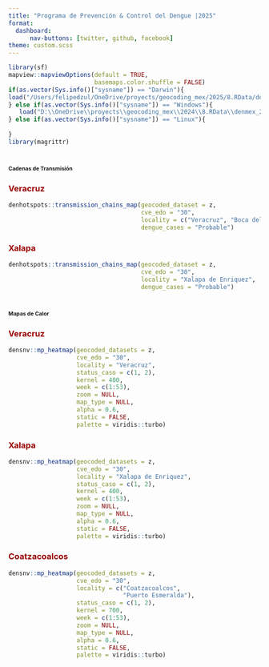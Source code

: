 ```yaml
---
title: "Programa de Prevención & Control del Dengue |2025"
format: 
  dashboard:
      nav-buttons: [twitter, github, facebook]
theme: custom.scss
---
```


```r
library(sf)
mapview::mapviewOptions(default = TRUE,
                        basemaps.color.shuffle = FALSE)
if(as.vector(Sys.info()["sysname"]) == "Darwin"){
load("/Users/felipedzul/OneDrive/proyects/geocoding_mex/2025/8.RData/denmex_2025.RData")
} else if(as.vector(Sys.info()["sysname"]) == "Windows"){
   load("D:\\OneDrive\\proyects\\geocoding_mex\\2024\\8.RData\\denmex_2024.RData")
} else if(as.vector(Sys.info()["sysname"]) == "Linux"){
    
}
library(magrittr)
```



# [**Cadenas de Transmisión**]{style="font-size:8pt"}

::: panel-tabset

### [**Veracruz**]{style="color:#990000"}

```r
denhotspots::transmission_chains_map(geocoded_dataset = z,
                                     cve_edo = "30",
                                     locality = c("Veracruz", "Boca del Rio"),
                                     dengue_cases = "Probable")
```


### [**Xalapa**]{style="color:#990000"}

```r
denhotspots::transmission_chains_map(geocoded_dataset = z,
                                     cve_edo = "30",
                                     locality = "Xalapa de Enriquez",
                                     dengue_cases = "Probable")
```




:::



# [**Mapas de Calor**]{style="font-size:8pt"}

::: panel-tabset

### [**Veracruz**]{style="color:#990000"}

```r
densnv::mp_heatmap(geocoded_datasets = z,
                   cve_edo = "30",
                   locality = "Veracruz",
                   status_caso = c(1, 2),
                   kernel = 400, 
                   week = c(1:53),
                   zoom = NULL,
                   map_type = NULL,
                   alpha = 0.6,
                   static = FALSE,
                   palette = viridis::turbo)
```


### [**Xalapa**]{style="color:#990000"}

```r
densnv::mp_heatmap(geocoded_datasets = z,
                   cve_edo = "30",
                   locality = "Xalapa de Enriquez",
                   status_caso = c(1, 2),
                   kernel = 400,
                   week = c(1:53),
                   zoom = NULL,
                   map_type = NULL,
                   alpha = 0.6,
                   static = FALSE,
                   palette = viridis::turbo)
```

### [**Coatzacoalcos**]{style="color:#990000"}

```r
densnv::mp_heatmap(geocoded_datasets = z,
                   cve_edo = "30",
                   locality = c("Coatzacoalcos",
                                "Puerto Esmeralda"),
                   status_caso = c(1, 2),
                   kernel = 700,
                   week = c(1:53),
                   zoom = NULL,
                   map_type = NULL,
                   alpha = 0.6,
                   static = FALSE,
                   palette = viridis::turbo)
```

:::


